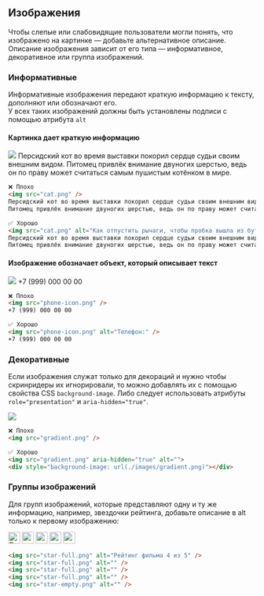 
<Meta title='Гайдлайны/Доступность / Изображения' />

## Изображения

Чтобы слепые или слабовидящие пользователи могли понять, что изображено на картинке — добавьте альтернативное описание.<br/>
Описание изображения зависит от его типа — информативное, декоративное или группа изображений.

### Информативные

Информативные изображения передают краткую информацию к тексту, дополняют или обозначают его.<br/>
У всех таких изображений должны быть установлены подписи с помощью атрибута `alt`

#### Картинка дает краткую информацию

<div style={{ maxWidth: '600px', display: 'flex', marginTop: '20px' }}>
    <img src="./images/docs_cat.jpg" style={{ maxWidth: '128px', marginRight: '20px' }} />
    Персидский кот во время выставки покорил сердце судьи своим внешним видом.
    Питомец привлёк внимание двуногих шерстью, ведь он по праву может считаться самым пушистым котёнком в мире.
</div>

```html
❌ Плохо
<img src="cat.png" />
Персидский кот во время выставки покорил сердце судьи своим внешним видом.
Питомец привлёк внимание двуногих шерстью, ведь он по праву может считаться самым пушистым котёнком в мире.

✅ Хорошо
<img src="cat.png" alt="Как отпустить рычаги, чтобы пробка вышла из бутылки" />
Персидский кот во время выставки покорил сердце судьи своим внешним видом.
Питомец привлёк внимание двуногих шерстью, ведь он по праву может считаться самым пушистым котёнком в мире.
```

#### Изображение обозначает объект, который описывает текст

<div style={{ maxWidth: '600px', display: 'flex', marginTop: '20px' }}>
    <img src="./images/docs_phone.png" style={{ maxWidth: '24px', border: 'none' }} />
    +7 (999) 000 00 00
</div>

```html
❌ Плохо
<img src="phone-icon.png" />
+7 (999) 000 00 00

✅ Хорошо
<img src="phone-icon.png" alt="Телефон:" />
+7 (999) 000 00 00
```

### Декоративные

Если изображения служат только для декораций и нужно чтобы скринридеры их игнорировали, то можно добавлять их с помощью свойства CSS `background-image`. Либо следует использовать атрибуты `role="presentation"` и `aria-hidden="true"`.

<div style={{ maxWidth: '600px', marginTop: '20px' }}>
    <img src="./images/docs_gradient.png" />
</div>

```html
❌ Плохо
<img src="gradient.png" />

✅ Хорошо
<img src="gradient.png" aria-hidden="true" alt="">
<div style="background-image: url(./images/gradient.png)"></div>
```

### Группы изображений

Для групп изображений, которые представляют одну и ту же информацию, например, звездочки рейтинга, добавьте описание в alt только к первому изображению:

<div style={{ maxWidth: '600px', display: 'flex', marginTop: '20px' }}>
    <img src="./images/docs_star-full.png" width="24" alt="Рейтинг фильма 4 из 5" />
    <img src="./images/docs_star-full.png" width="24" alt="" />
    <img src="./images/docs_star-full.png" width="24" alt="" />
    <img src="./images/docs_star-full.png" width="24" alt="" />
    <img src="./images/docs_star-empty.png" width="24" alt="" />
</div>

```html
<img src="star-full.png" alt="Рейтинг фильма 4 из 5" />
<img src="star-full.png" alt="" />
<img src="star-full.png" alt="" />
<img src="star-full.png" alt="" />
<img src="star-empty.png" alt="" />
```
